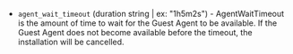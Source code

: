 <!-- Code generated from the comments of the WaitForAgentConfig struct in builder/kubevirt/iso/step_wait_for_agent.go; DO NOT EDIT MANUALLY -->

- `agent_wait_timeout` (duration string | ex: "1h5m2s") - AgentWaitTimeout is the amount of time to wait for the Guest Agent to be available.
  If the Guest Agent does not become available before the timeout, the installation
  will be cancelled.

<!-- End of code generated from the comments of the WaitForAgentConfig struct in builder/kubevirt/iso/step_wait_for_agent.go; -->
